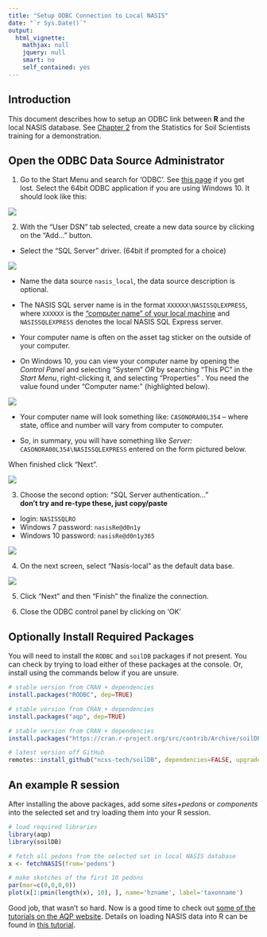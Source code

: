 ```yaml
---
title: "Setup ODBC Connection to Local NASIS"
date: "`r Sys.Date()`"
output:
  html_vignette:
    mathjax: null
    jquery: null
    smart: no
    self_contained: yes
---
```


## Introduction
This document describes how to setup an ODBC link between **R** and the local NASIS database. See [Chapter 2](http://ncss-tech.github.io/stats_for_soil_survey/chapters/2_data/2a_tabular_data.html) from the Statistics for Soil Scientists training for a demonstration.

## Open the ODBC Data Source Administrator
1. Go to the Start Menu and search for 'ODBC'. See [this page](http://msdn.microsoft.com/en-us/library/ms188691.aspx) if you get lost. Select the 64bit ODBC application if you are using Windows 10. It should look like this:

![](odbc-01.png)
 
2. With the "User DSN" tab selected, create a new data source by clicking on the "Add..." button. 
  + Select the "SQL Server" driver. (64bit if prompted for a choice)
  
  
![](odbc-02.png)
  
  + Name the data source `nasis_local`, the data source description is optional.
  
  + The NASIS SQL server name is in the format `XXXXXX\NASISSQLEXPRESS`, where `XXXXXX` is the ["computer name" of your local machine](http://windows.microsoft.com/en-us/windows7/find-your-computer-name) and `NASISSQLEXPRESS` denotes the local NASIS SQL Express server.
  
  + Your computer name is often on the asset tag sticker on the outside of your computer. 
  
  + On Windows 10, you can view your computer name by opening the _Control Panel_ and selecting "System" _OR_ by searching "This PC" in the _Start Menu_, right-clicking it, and selecting "Properties" . You need the value found under "Computer name:" (highlighted below).
    
![](odbc-06.png)
  
  + Your computer name will look something like: `CASONORA00L354` -- where state, office and number will vary from computer to computer.
  
  + So, in summary, you will have something like _Server:_ `CASONORA00L354\NASISSQLEXPRESS` entered on the form pictured below.

When finished click "Next".

![](odbc-03.png)

3. Choose the second option: "SQL Server authentication..." <br>**don't try and re-type these, just copy/paste**
  + login: `NASISSQLRO` 
  + Windows 7 password: `nasisRe@d0n1y`
  + Windows 10 password: `nasisRe@d0n1y365`

![](odbc-04.png)

4. On the next screen, select "Nasis-local" as the default data base.

![](odbc-05.png)

5. Click "Next" and then "Finish" the finalize the connection.

6. Close the ODBC control panel by clicking on 'OK'


## Optionally Install Required Packages
You will need to install the `RODBC` and `soilDB` packages if not present. You can check by trying to load either of these packages at the console. Or, install using the commands below if you are unsure.

```r
# stable version from CRAN + dependencies
install.packages("RODBC", dep=TRUE)

# stable version from CRAN + dependencies
install.packages("aqp", dep=TRUE)

# stable version from CRAN + dependencies
install.packages("https://cran.r-project.org/src/contrib/Archive/soilDB/soilDB_2.4.1.tar.gz", repos=NULL)

# latest version off GitHub
remotes::install_github("ncss-tech/soilDB", dependencies=FALSE, upgrade=FALSE, build=FALSE)
```


## An example R session
After installing the above packages, add some *sites+pedons* or *components* into the selected set and try loading them into your R session.
```r
# load required libraries
library(aqp)
library(soilDB)

# fetch all pedons from the selected set in local NASIS database
x <- fetchNASIS(from='pedons')

# make sketches of the first 10 pedons
par(mar=c(0,0,0,0))
plot(x[1:pmin(length(x), 10), ], name='hzname', label='taxonname')
```

Good job, that wasn't so hard. Now is a good time to check out [some of the tutorials on the AQP website](http://ncss-tech.github.io/AQP/). Details on loading NASIS data into R can be found in [this tutorial](http://ncss-tech.github.io/AQP/soilDB/fetchNASIS-mini-tutorial.html).







